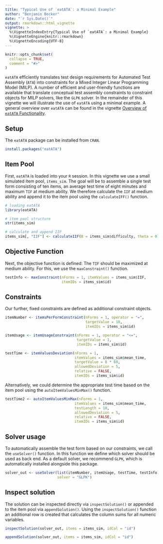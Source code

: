 ---
title: "Typical Use of `eatATA`: a Minimal Example"
author: "Benjamin Becker"
date: "`r Sys.Date()`"
output: rmarkdown::html_vignette
vignette: >
  %\VignetteIndexEntry{Typical Use of `eatATA`: a Minimal Example}
  %\VignetteEngine{knitr::rmarkdown}
  %\VignetteEncoding{UTF-8}
---

```{r, include = FALSE}
knitr::opts_chunk$set(
  collapse = TRUE,
  comment = "#>"
)
```

`eatATA` efficiently translates test design requirements for Automated Test Assembly (`ATA`) into constraints for a Mixed Integer Linear Programming Model (MILP). A number of efficient and user-friendly functions are available that translate conceptual test assembly constraints to constraint objects for MILP solvers, like the `GLPK` solver. In the remainder of this vignette we will illustrate the use of `eatATA` using a minimal example. A general overview over `eatATA` can be found in the vignette [Overview of `eatATA` Functionality](overview.html).

## Setup
The `eatATA` package can be installed from `CRAN`. 

```{r installation, eval = FALSE}
install.packages("eatATA")
```

## Item Pool

First, `eatATA` is loaded into your `R` session. In this vignette we use a small simulated item pool, `items_sim`. The goal will be to assemble a single test form consisting of ten items, an average test time of eight minutes and maximum `TIF` at medium ability. We therefore calculate the `IIF` at medium ability and append it to the item pool using the `calculateIFF()` function.

```{r library, message = FALSE}
# loading eatATA
library(eatATA)

# item pool structure
str(items_sim)

# calculate and append IIF
items_sim[, "IIF"] <- calculateIIF(B = items_sim$difficulty, theta = 0)
```


## Objective Function

Next, the objective function is defined: The `TIF` should be maximized at medium ability. For this, we use the `maxConstraint()` function.

```{r objFun, message = FALSE}
testInfo <- maxConstraint(nForms = 1, itemValues = items_sim$IIF,
                          itemIDs = items_sim$id)
```

## Constraints

Our further, fixed constraints are defined as additional constraint objects. 

```{r constraints, message = FALSE}
itemNumber <- itemsPerFormConstraint(nForms = 1, operator = "=", 
                                     targetValue = 10, 
                                     itemIDs = items_sim$id)

itemUsage <- itemUsageConstraint(nForms = 1, operator = "<=", 
                                 targetValue = 1, 
                                 itemIDs = items_sim$id)

testTime <- itemValuesDeviation(nForms = 1, 
                                itemValues = items_sim$mean_time,
                                targetValue = 8 * 60, 
                                allowedDeviation = 5,
                                relative = FALSE, 
                                itemIDs = items_sim$id)
```

Alternatively, we could determine the appropriate test time based on the item pool using the `autoItemValuesMinMax()` function.

```{r test time, message = TRUE}
testTime2 <- autoItemValuesMinMax(nForms = 1, 
                                itemValues = items_sim$mean_time,
                                testLength = 10, 
                                allowedDeviation = 5,
                                relative = FALSE, 
                                itemIDs = items_sim$id)
```



## Solver usage

To automatically assemble the test form based on our constraints, we call the `useSolver()` function. In this function we define which solver should be used as back end. As a default solver, we recommend `GLPK`, which is automatically installed alongside this package.   

```{r solver, message = FALSE}
solver_out <- useSolver(list(itemNumber, itemUsage, testTime, testInfo),
                        solver = "GLPK")
```


## Inspect solution

The solution can be inspected directly via `inspectSolution()` or appended to the item pool via `appendSolution()`. Using the `inspectSolution()` function an additional row is created that calculates the column sums for all numeric variables. 

```{r inspect, message = FALSE}
inspectSolution(solver_out, items = items_sim, idCol = "id")
```

```{r append, message = FALSE}
appendSolution(solver_out, items = items_sim, idCol = "id")
```








